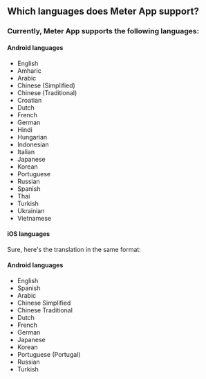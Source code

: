 ## Which languages does Meter App support?

### Currently, Meter App supports the following languages:

#### Android languages
- English
- Amharic
- Arabic
- Chinese (Simplified)
- Chinese (Traditional)
- Croatian
- Dutch 
- French 
- German
- Hindi
- Hungarian
- Indonesian
- Italian
- Japanese
- Korean
- Portuguese
- Russian
- Spanish
- Thai
- Turkish
- Ukrainian
- Vietnamese

#### iOS languages
Sure, here's the translation in the same format:

#### Android languages
- English
- Spanish
- Arabic
-  Chinese Simplified
- Chinese Traditional 
- Dutch
- French
- German
- Japanese
- Korean
- Portuguese (Portugal)
- Russian
- Turkish
